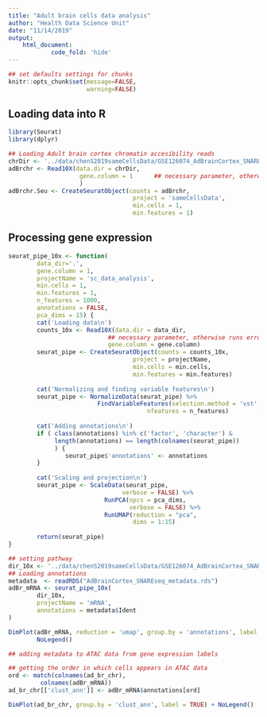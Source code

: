 ```yaml
---
title: "Adult brain cells data analysis"
author: "Health Data Science Unit"
date: "11/14/2019"
output: 
    html_document:
            code_fold: 'hide'
---
```


```r
## set defaults settings for chunks
knitr::opts_chunk$set(message=FALSE, 
                      warning=FALSE)
```

## Loading data into R

```r
library(Seurat)
library(dplyr)

## Loading Adult brain cortex chromatin accesibility reads
chrDir <- '../data/chenS2019sameCellsData/GSE126074_AdBrainCortex_SNAREseq_chromatin/'
adBrchr <- Read10X(data.dir = chrDir, 
                    gene.column = 1      ## necessary parameter, otherwise runs error
                    )
adBrchr.Seu <- CreateSeuratObject(counts = adBrchr,
                                   project = 'sameCellsData', 
                                   min.cells = 1,
                                   min.features = 1)
```

## Processing gene expression

```r
seurat_pipe_10x <- function(
        data_dir='.',
        gene.column = 1,
        projectName = 'sc_data_analysis',
        min.cells = 1,
        min.features = 1,
        n_features = 1000,
        annotations = FALSE,
        pca_dims = 15) {
        cat('Loading data\n')
        counts_10x <- Read10X(data.dir = data_dir, 
                            ## necessary parameter, otherwise runs error
                            gene.column = gene.column)
        seurat_pipe <- CreateSeuratObject(counts = counts_10x,
                                   project = projectName, 
                                   min.cells = min.cells,
                                   min.features = min.features)
        
        cat('Normalizing and finding variable features\n')
        seurat_pipe <- NormalizeData(seurat_pipe) %>%
                         FindVariableFeatures(selection.method = 'vst',
                                       nfeatures = n_features)
        
        cat('Adding annotations\n')
        if ( class(annotations) %in% c('factor', 'character') &
             length(annotations) == length(colnames(seurat_pipe))
             ) {
                seurat_pipe$'annotations' <- annotations
        }
        
        cat('Scaling and projection\n')
        seurat_pipe <- ScaleData(seurat_pipe, 
                                verbose = FALSE) %>% 
                           RunPCA(npcs = pca_dims, 
                                  verbose = FALSE) %>%
                           RunUMAP(reduction = "pca", 
                                   dims = 1:15)
        
        return(seurat_pipe)
}

## setting pathway
dir_10x <- '../data/chenS2019sameCellsData/GSE126074_AdBrainCortex_SNAREseq_cDNA/'
## Loading annotations
metadata  <- readRDS("AdBrainCortex_SNAREseq_metadata.rds")
adBr_mRNA <- seurat_pipe_10x(
        dir_10x,
        projectName = 'mRNA',
        annotations = metadata$Ident
)
```

```r
DimPlot(adBr_mRNA, reduction = 'umap', group.by = 'annotations', label = TRUE) +
        NoLegend()
```




```r
## adding metadata to ATAC data from gene expression labels

## getting the order in which cells appears in ATAC data
ord <- match(colnames(ad_br_chr), 
         colnames(adBr_mRNA)) 
ad_br_chr[['clust_ann']] <- adBr_mRNA$annotations[ord] 
```


```r
DimPlot(ad_br_chr, group.by = 'clust_ann', label = TRUE) + NoLegend() 
```

```r

```



